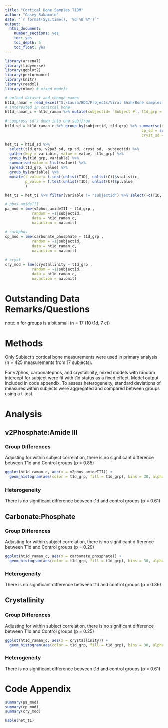 ---
title: "Cortical Bone Samples T1DM"
author: "Casey Sakamoto"
date: "`r format(Sys.time(), '%d %B %Y')`"
output:
  html_document:
    number_sections: yes
    toc: yes
    toc_depth: 5
    toc_float: yes
---

```{r setup, include=FALSE}
library(arsenal)
library(tidyverse)
library(ggplot2)
library(performance)
library(knitr)
library(readxl)
library(nlme) # mixed models

# upload dataset and change names
ht1d_raman = read_excel("S:/Laura/BDC/Projects/Viral Shah/Bone samples t1dm - ginger/2022-07-07_hT1D_Raman_FullDataset-deidentified.xlsx")
# interested in coritcal bone
ht1d_raman_c = ht1d_raman %>% mutate(subjectid= `Subject #`, t1d_grp = `...3` ) %>% select(-c(`...3`,`Subject #`)) %>% filter(`Bone type`=="C")
```

```{r heterogeneity, include=FALSE}
# compress sd's down into one subj/row
ht1d_sd = ht1d_raman_c %>% group_by(subjectid, t1d_grp) %>% summarise(v2pa3_sd = sd(v2phos_amideIII),
                                                             cp_sd = sd(carbonate_phosphate),
                                                             cryst_sd = sd(crystallinity))

het_t1 = ht1d_sd %>% 
  select(t1d_grp, v2pa3_sd, cp_sd, cryst_sd, -subjectid) %>% 
  gather(key = variable, value = value, -t1d_grp) %>% 
  group_by(t1d_grp, variable) %>% 
  summarise(value = list(value)) %>% 
  spread(t1d_grp, value) %>% 
  group_by(variable) %>% 
  mutate(t_value = t.test(unlist(T1D), unlist(C))$statistic,
         p_value = t.test(unlist(T1D), unlist(C))$p.value
         )

het_t1 = het_t1 %>% filter(variable != "subjectid") %>% select(-c(T1D, C))
```

```{r mods, include=FALSE}
# phos amideIII
pa_mod = lme(v2phos_amideIII ~ t1d_grp ,
            random = ~1|subjectid,
            data = ht1d_raman_c,
            na.action = na.omit)

# carbphos
cp_mod = lme(carbonate_phosphate ~ t1d_grp ,
            random = ~1|subjectid,
            data = ht1d_raman_c,
            na.action = na.omit)

# cryst
cry_mod = lme(crystallinity ~ t1d_grp ,
            random = ~1|subjectid,
            data = ht1d_raman_c,
            na.action = na.omit)
```

# Outstanding Data Remarks/Questions
note: n for groups is a bit small (n = 17 (10 t1d, 7 c))

# Methods
Only Subject's cortical bone measurements were used in primary analysis (n = 425 measurements from 17 subjects).

For v2phos, carbonatephos, and crystallinity, mixed models with random intercept for subject were fit with t1d status as a fixed effect. Model output included in code appendix. To assess heterogeneity, standard deviations of measures within subjects were aggregated and compared between groups using a t-test.

# Analysis
## v2Phosphate:Amide III
### Group Differences
Adjusting for within subject correlation, there is no significant difference between T1d and Control groups (p = 0.85)
```{r phosamide plot}
ggplot(ht1d_raman_c, aes(x = v2phos_amideIII)) + 
  geom_histogram(aes(color = t1d_grp, fill = t1d_grp), bins = 30, alpha = 0.4) + theme_classic()
```

### Heterogeneity
There is no significant difference between t1d and control groups (p = 0.61)

## Carbonate:Phosphate
### Group Differences
Adjusting for within subject correlation, there is no significant difference between T1d and Control groups (p = 0.29)
```{r carbphos plot}
ggplot(ht1d_raman_c, aes(x = carbonate_phosphate)) + 
  geom_histogram(aes(color = t1d_grp, fill = t1d_grp), bins = 30, alpha = 0.4) + theme_classic()
```

### Heterogeneity
There is no significant difference between t1d and control groups (p = 0.36)

## Crystallinity
### Group Differences
Adjusting for within subject correlation, there is no significant difference between T1d and Control groups (p = 0.25)
```{r crystallinnity plot}
ggplot(ht1d_raman_c, aes(x = crystallinity)) + 
  geom_histogram(aes(color = t1d_grp, fill = t1d_grp), bins = 30, alpha = 0.4) + theme_classic()
```

### Heterogeneity
There is no significant difference between t1d and control groups (p = 0.61)

# Code Appendix
```{r mods sum}
summary(pa_mod)
summary(cp_mod)
summary(cry_mod)

kable(het_t1)
```